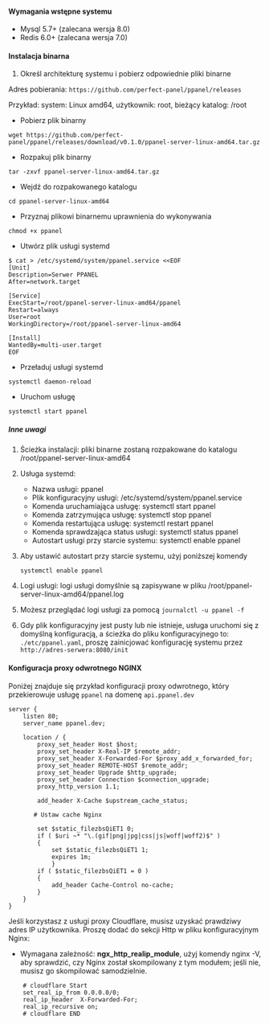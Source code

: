#### Wymagania wstępne systemu

- Mysql 5.7+ (zalecana wersja 8.0)
- Redis 6.0+ (zalecana wersja 7.0)

#### Instalacja binarna

1. Określ architekturę systemu i pobierz odpowiednie pliki binarne

Adres pobierania: `https://github.com/perfect-panel/ppanel/releases`

Przykład: system: Linux amd64, użytkownik: root, bieżący katalog: /root

- Pobierz plik binarny

```shell
wget https://github.com/perfect-panel/ppanel/releases/download/v0.1.0/ppanel-server-linux-amd64.tar.gz
```

- Rozpakuj plik binarny

```shell
tar -zxvf ppanel-server-linux-amd64.tar.gz
```

- Wejdź do rozpakowanego katalogu

```shell
cd ppanel-server-linux-amd64
```

- Przyznaj plikowi binarnemu uprawnienia do wykonywania

```shell
chmod +x ppanel
```

- Utwórz plik usługi systemd

```shell
$ cat > /etc/systemd/system/ppanel.service <<EOF
[Unit]
Description=Serwer PPANEL
After=network.target

[Service]
ExecStart=/root/ppanel-server-linux-amd64/ppanel
Restart=always
User=root
WorkingDirectory=/root/ppanel-server-linux-amd64

[Install]
WantedBy=multi-user.target
EOF
```

- Przeładuj usługi systemd

```shell
systemctl daemon-reload
```

- Uruchom usługę

```shell
systemctl start ppanel
```

##### Inne uwagi

1. Ścieżka instalacji: pliki binarne zostaną rozpakowane do katalogu /root/ppanel-server-linux-amd64

2. Usługa systemd:

   - Nazwa usługi: ppanel
   - Plik konfiguracyjny usługi: /etc/systemd/system/ppanel.service
   - Komenda uruchamiająca usługę: systemctl start ppanel
   - Komenda zatrzymująca usługę: systemctl stop ppanel
   - Komenda restartująca usługę: systemctl restart ppanel
   - Komenda sprawdzająca status usługi: systemctl status ppanel
   - Autostart usługi przy starcie systemu: systemctl enable ppanel

3. Aby ustawić autostart przy starcie systemu, użyj poniższej komendy

   ```shell
   systemctl enable ppanel
   ```

4. Logi usługi: logi usługi domyślnie są zapisywane w pliku /root/ppanel-server-linux-amd64/ppanel.log

5. Możesz przeglądać logi usługi za pomocą `journalctl -u ppanel -f`

6. Gdy plik konfiguracyjny jest pusty lub nie istnieje, usługa uruchomi się z domyślną konfiguracją, a ścieżka do pliku konfiguracyjnego to: `./etc/ppanel.yaml`,
   proszę zainicjować konfigurację systemu przez `http://adres-serwera:8080/init`

#### Konfiguracja proxy odwrotnego NGINX

Poniżej znajduje się przykład konfiguracji proxy odwrotnego, który przekierowuje usługę `ppanel` na domenę `api.ppanel.dev`

```nginx
server {
    listen 80;
    server_name ppanel.dev;

    location / {
        proxy_set_header Host $host;
        proxy_set_header X-Real-IP $remote_addr;
        proxy_set_header X-Forwarded-For $proxy_add_x_forwarded_for;
        proxy_set_header REMOTE-HOST $remote_addr;
        proxy_set_header Upgrade $http_upgrade;
        proxy_set_header Connection $connection_upgrade;
        proxy_http_version 1.1;

        add_header X-Cache $upstream_cache_status;

       # Ustaw cache Nginx

        set $static_filezbsQiET1 0;
        if ( $uri ~* "\.(gif|png|jpg|css|js|woff|woff2)$" )
        {
            set $static_filezbsQiET1 1;
            expires 1m;
            }
        if ( $static_filezbsQiET1 = 0 )
        {
            add_header Cache-Control no-cache;
        }
    }
}
```

Jeśli korzystasz z usługi proxy Cloudflare, musisz uzyskać prawdziwy adres IP użytkownika. Proszę dodać do sekcji Http w pliku konfiguracyjnym Nginx:

- Wymagana zależność: **ngx_http_realip_module**, użyj komendy nginx -V, aby sprawdzić, czy Nginx został skompilowany z tym modułem; jeśli nie, musisz go skompilować samodzielnie.

```nginx
    # cloudflare Start
    set_real_ip_from 0.0.0.0/0;
    real_ip_header  X-Forwarded-For;
    real_ip_recursive on;
    # cloudflare END
```



<Giscus />
